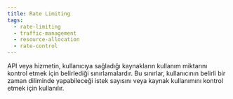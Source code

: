 ```yaml
---
title: Rate Limiting
tags:
  - rate-limiting
  - traffic-management
  - resource-allocation
  - rate-control
---
```


API veya hizmetin, kullanıcıya sağladığı kaynakların kullanım miktarını kontrol etmek için belirlediği sınırlamalardır. Bu sınırlar, kullanıcının belirli bir zaman diliminde yapabileceği istek sayısını veya kaynak kullanımını kontrol etmek için kullanılır.
